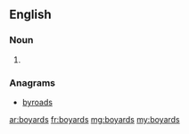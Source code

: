 ==English==

===Noun===
{{head|en}}

# {{plural of|boyard}}

===Anagrams===
* [[byroads#English|byroads]]

[[ar:boyards]]
[[fr:boyards]]
[[mg:boyards]]
[[my:boyards]]